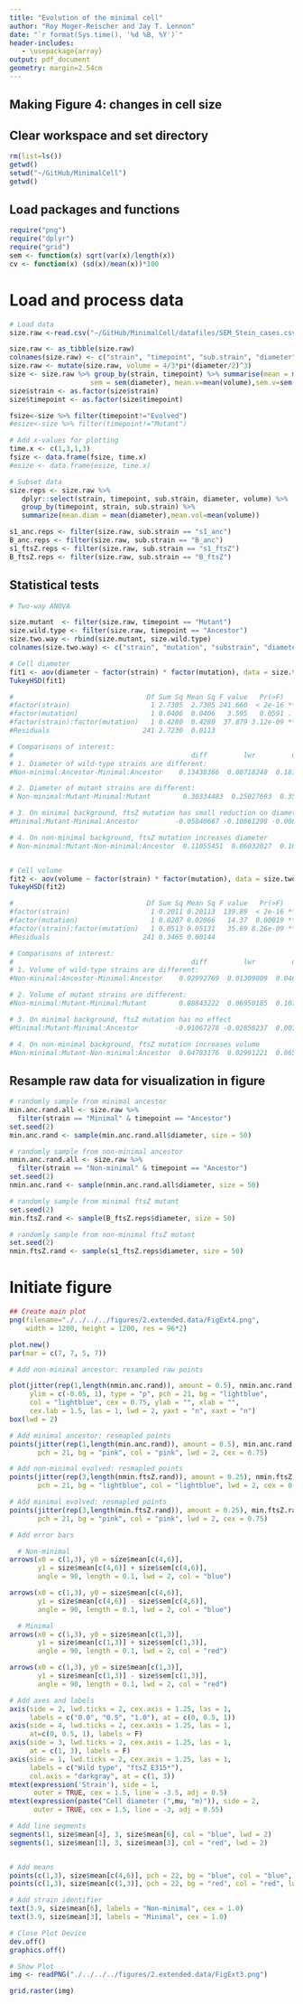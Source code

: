 ```yaml
---
title: "Evolution of the minimal cell"
author: "Roy Moger-Reischer and Jay T. Lennon"
date: "`r format(Sys.time(), '%d %B, %Y')`"
header-includes:
   - \usepackage{array}
output: pdf_document
geometry: margin=2.54cm
---
```


## Making Figure 4: changes in cell size

## Clear workspace and set directory
```r
rm(list=ls())
getwd()
setwd("~/GitHub/MinimalCell")
getwd()
```

## Load packages and functions
```r
require("png")
require("dplyr")
require("grid")
sem <- function(x) sqrt(var(x)/length(x))
cv <- function(x) (sd(x)/mean(x))*100
```

# Load and process data
```r
# Load data
size.raw <-read.csv("~/GitHub/MinimalCell/datafiles/SEM_Stein_cases.csv")

size.raw <- as_tibble(size.raw)
colnames(size.raw) <- c("strain", "timepoint", "sub.strain", "diameter")
size.raw <- mutate(size.raw, volume = 4/3*pi*(diameter/2)^3)
size <- size.raw %>% group_by(strain, timepoint) %>% summarise(mean = mean(diameter), 
                    sem = sem(diameter), mean.v=mean(volume),sem.v=sem(volume))
size$strain <- as.factor(size$strain)
size$timepoint <- as.factor(size$timepoint)

fsize<-size %>% filter(timepoint!="Evolved")
#esize<-size %>% filter(timepoint!="Mutant")

# Add x-values for plotting
time.x <- c(1,3,1,3)
fsize <- data.frame(fsize, time.x)
#esize <- data.frame(esize, time.x)

# Subset data
size.reps <- size.raw %>% 
   dplyr::select(strain, timepoint, sub.strain, diameter, volume) %>%
   group_by(timepoint, strain, sub.strain) %>%
   summarize(mean.diam = mean(diameter),mean.vol=mean(volume)) 

s1_anc.reps <- filter(size.raw, sub.strain == "s1_anc")
B_anc.reps <- filter(size.raw, sub.strain == "B_anc")
s1_ftsZ.reps <- filter(size.raw, sub.strain == "s1_ftsZ")
B_ftsZ.reps <- filter(size.raw, sub.strain == "B_ftsZ")
```

## Statistical tests
```r
# Two-way ANOVA

size.mutant  <- filter(size.raw, timepoint == "Mutant")
size.wild.type <- filter(size.raw, timepoint == "Ancestor")
size.two.way <- rbind(size.mutant, size.wild.type)
colnames(size.two.way) <- c("strain", "mutation", "substrain", "diameter", "volume")

# Cell diameter
fit1 <- aov(diameter ~ factor(strain) * factor(mutation), data = size.two.way)
TukeyHSD(fit1)

#                                 Df Sum Sq Mean Sq F value   Pr(>F)    
#factor(strain)                    1 2.7305  2.7305 241.660  < 2e-16 ***
#factor(mutation)                  1 0.0406  0.0406   3.595   0.0591 .  
#factor(strain):factor(mutation)   1 0.4280  0.4280  37.879 3.12e-09 ***
#Residuals                       241 2.7230  0.0113  

# Comparisons of interest:
#                                            diff         lwr         upr     p adj
# 1. Diameter of wild-type strains are different: 
#Non-minimal:Ancestor-Minimal:Ancestor    0.13438366  0.08718248  0.18158483 0.0000000

# 2. Diameter of mutant strains are different:
# Non-minimal:Mutant-Minimal:Mutant        0.30334483  0.25027693  0.35641272 0.0000000

# 3. On minimal background, ftsZ mutation has small reduction on diameter
#Minimal:Mutant-Minimal:Ancestor         -0.05840667 -0.10861298 -0.00820035 0.0152431

# 4. On non-minimal background, ftsZ mutation increases diameter
# Non-minimal:Mutant-Non-minimal:Ancestor  0.11055451  0.06032027  0.16078874 0.0000002


# Cell volume
fit2 <- aov(volume ~ factor(strain) * factor(mutation), data = size.two.way)
TukeyHSD(fit2)

#                                 Df Sum Sq Mean Sq F value   Pr(>F)    
#factor(strain)                    1 0.2011 0.20113  139.89  < 2e-16 ***
#factor(mutation)                  1 0.0207 0.02066   14.37  0.00019 ***
#factor(strain):factor(mutation)   1 0.0513 0.05131   35.69 8.26e-09 ***
#Residuals                       241 0.3465 0.00144

# Comparisons of interest:
#                                            diff         lwr         upr     p adj
# 1. Volume of wild-type strains are different: 
#Non-minimal:Ancestor-Minimal:Ancestor    0.02992769  0.01309009  0.046765283 0.0000406

# 2. Volume of mutant strains are different:
#Non-minimal:Mutant-Minimal:Mutant        0.08843222  0.06950185  0.107362596 0.0000000

# 3. On minimal background, ftsZ mutation has no effect
#Minimal:Mutant-Minimal:Ancestor         -0.01067278 -0.02858237  0.007236811 0.4142645

# 4. On non-minimal background, ftsZ mutation increases volume
#Non-minimal:Mutant-Non-minimal:Ancestor  0.04783176  0.02991221  0.065751306 0.0000000
```

## Resample raw data for visualization in figure
```r

# randomly sample from minimal ancestor
min.anc.rand.all <- size.raw %>%
  filter(strain == "Minimal" & timepoint == "Ancestor")
set.seed(2)
min.anc.rand <- sample(min.anc.rand.all$diameter, size = 50)

# randomly sample from non-minimal ancestor
nmin.anc.rand.all <- size.raw %>%
  filter(strain == "Non-minimal" & timepoint == "Ancestor")
set.seed(2)
nmin.anc.rand <- sample(nmin.anc.rand.all$diameter, size = 50)

# randomly sample from minimal ftsZ mutant
set.seed(2)
min.ftsZ.rand <- sample(B_ftsZ.reps$diameter, size = 50)

# randomly sample from non-minimal ftsZ mutant
set.seed(2)
nmin.ftsZ.rand <- sample(s1_ftsZ.reps$diameter, size = 50)
```


# Initiate figure

```r
## Create main plot
png(filename="./../../../figures/2.extended.data/FigExt4.png",
    width = 1200, height = 1200, res = 96*2) 

plot.new()
par(mar = c(7, 7, 5, 7))

# Add non-minimal ancestor: resampled raw points 

plot(jitter(rep(1,length(nmin.anc.rand)), amount = 0.5), nmin.anc.rand, xlim = c(0.25, 4.55),
     ylim = c(-0.05, 1), type = "p", pch = 21, bg = "lightblue", 
     col = "lightblue", cex = 0.75, ylab = "", xlab = "", 
     cex.lab = 1.5, las = 1, lwd = 2, yaxt = "n", xaxt = "n")
box(lwd = 2)

# Add minimal ancestor: resmapled points
points(jitter(rep(1,length(min.anc.rand)), amount = 0.5), min.anc.rand,
       pch = 21, bg = "pink", col = "pink", lwd = 2, cex = 0.75)

# Add non-minimal evolved: resmapled points
points(jitter(rep(3,length(nmin.ftsZ.rand)), amount = 0.25), nmin.ftsZ.rand,
       pch = 21, bg = "lightblue", col = "lightblue", lwd = 2, cex = 0.75)

# Add minimal evolved: resmapled points
points(jitter(rep(3,length(min.ftsZ.rand)), amount = 0.25), min.ftsZ.rand,
       pch = 21, bg = "pink", col = "pink", lwd = 2, cex = 0.75)

# Add error bars

  # Non-minimal
arrows(x0 = c(1,3), y0 = size$mean[c(4,6)], 
       y1 = size$mean[c(4,6)] + size$sem[c(4,6)], 
       angle = 90, length = 0.1, lwd = 2, col = "blue")

arrows(x0 = c(1,3), y0 = size$mean[c(4,6)], 
       y1 = size$mean[c(4,6)] - size$sem[c(4,6)], 
       angle = 90, length = 0.1, lwd = 2, col = "blue")

  # Minimal
arrows(x0 = c(1,3), y0 = size$mean[c(1,3)], 
       y1 = size$mean[c(1,3)] + size$sem[c(1,3)], 
       angle = 90, length = 0.1, lwd = 2, col = "red")

arrows(x0 = c(1,3), y0 = size$mean[c(1,3)], 
       y1 = size$mean[c(1,3)] - size$sem[c(1,3)], 
       angle = 90, length = 0.1, lwd = 2, col = "red")

# Add axes and labels
axis(side = 2, lwd.ticks = 2, cex.axis = 1.25, las = 1,
     labels = c("0.0", "0.5", "1.0"), at = c(0, 0.5, 1))
axis(side = 4, lwd.ticks = 2, cex.axis = 1.25, las = 1,
     at=c(0, 0.5, 1), labels = F)
axis(side = 3, lwd.ticks = 2, cex.axis = 1.25, las = 1,
     at = c(1, 3), labels = F)
axis(side = 1, lwd.ticks = 2, cex.axis = 1.25, las = 1,
     labels = c("Wild type", "ftsZ E315*"), 
     col.axis = "darkgray", at = c(1, 3))
mtext(expression('Strain'), side = 1,
      outer = TRUE, cex = 1.5, line = -3.5, adj = 0.5)
mtext(expression(paste("Cell diameter (",mu, "m)")), side = 2, 
      outer = TRUE, cex = 1.5, line = -3, adj = 0.55)

# Add line segments
segments(1, size$mean[4], 3, size$mean[6], col = "blue", lwd = 2)
segments(1, size$mean[1], 3, size$mean[3], col = "red", lwd = 2)


# Add means
points(c(1,3), size$mean[c(4,6)], pch = 22, bg = "blue", col = "blue", lwd = 2, cex = 2)
points(c(1,3), size$mean[c(1,3)], pch = 22, bg = "red", col = "red", lwd = 2, cex = 2)

# Add strain identifier
text(3.9, size$mean[6], labels = "Non-minimal", cex = 1.0)
text(3.9, size$mean[3], labels = "Minimal", cex = 1.0)

# Close Plot Device
dev.off()
graphics.off()

# Show Plot
img <- readPNG("./../../../figures/2.extended.data/FigExt3.png")

grid.raster(img)
```
